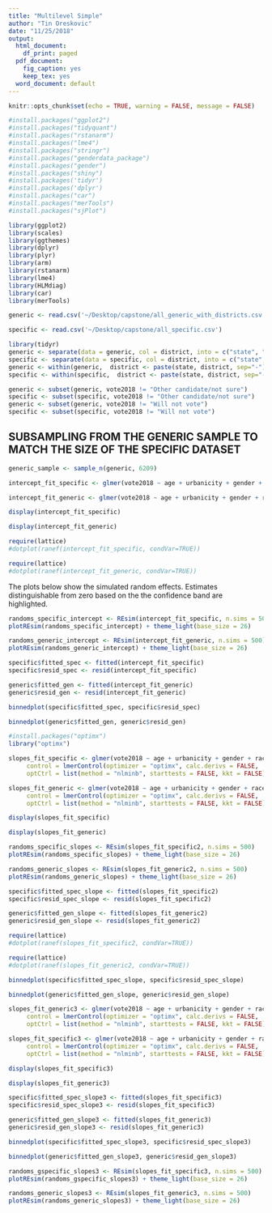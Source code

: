 ```yaml
---
title: "Multilevel Simple"
author: "Tin Oreskovic"
date: "11/25/2018"
output:
  html_document:
    df_print: paged
  pdf_document:
    fig_caption: yes
    keep_tex: yes
  word_document: default
---
```




```r
knitr::opts_chunk$set(echo = TRUE, warning = FALSE, message = FALSE)
```

```r
#install.packages("ggplot2")
#install.packages("tidyquant")
#install.packages("rstanarm")
#install.packages("lme4")
#install.packages("stringr")
#install.packages("genderdata_package")
#install.packages("gender")
#install.packages("shiny")
#install.packages('tidyr')
#install.packages('dplyr')
#install.packages("car")
#install.packages("merTools")
#install.packages("sjPlot")
```



```r
library(ggplot2)
library(scales)
library(ggthemes)
library(dplyr)
library(plyr)
library(arm)
library(rstanarm)
library(lme4)
library(HLMdiag)
library(car)
library(merTools)  
```

```r
generic <- read.csv('~/Desktop/capstone/all_generic_with_districts.csv')

specific <- read.csv('~/Desktop/capstone/all_specific.csv')

```


```r
library(tidyr)      
generic <- separate(data = generic, col = district, into = c("state", "district"), sep = "\\-")
specific <- separate(data = specific, col = district, into = c("state", "district"), sep = "\\-")
generic <- within(generic,  district <- paste(state, district, sep="-"))
specific <- within(specific,  district <- paste(state, district, sep="-"))
```

```r
generic <- subset(generic, vote2018 != "Other candidate/not sure")
specific <- subset(specific, vote2018 != "Other candidate/not sure")
generic <- subset(generic, vote2018 != "Will not vote")
specific <- subset(specific, vote2018 != "Will not vote")
```


## SUBSAMPLING FROM THE GENERIC SAMPLE TO MATCH THE SIZE OF THE SPECIFIC DATASET 
```r
generic_sample <- sample_n(generic, 6209)
```


```r
intercept_fit_specific <- glmer(vote2018 ~ age + urbanicity + gender + race + education + party + married + (1 | state/district), data = specific, family = binomial(link = "logit"))

```

```r
intercept_fit_generic <- glmer(vote2018 ~ age + urbanicity + gender + race + education + party + married + (1 | state/district), data = generic, family = binomial(link = "logit"))

```


```r
display(intercept_fit_specific)
```

```r
display(intercept_fit_generic)
```

```r
require(lattice)
#dotplot(ranef(intercept_fit_specific, condVar=TRUE))
```

```r
require(lattice)
#dotplot(ranef(intercept_fit_generic, condVar=TRUE))
```


The plots below show the simulated random effects. Estimates distinguishable from zero based on the 
the confidence band are highlighted. 



```r
randoms_specific_intercept <- REsim(intercept_fit_specific, n.sims = 500)
plotREsim(randoms_specific_intercept) + theme_light(base_size = 26) 
```

```r
randoms_generic_intercept <- REsim(intercept_fit_generic, n.sims = 500)
plotREsim(randoms_generic_intercept) + theme_light(base_size = 26) 
```


```r
specific$fitted_spec <- fitted(intercept_fit_specific)
specific$resid_spec <- resid(intercept_fit_specific)  
```


```r
generic$fitted_gen <- fitted(intercept_fit_generic)
generic$resid_gen <- resid(intercept_fit_generic)  

```



```r
binnedplot(specific$fitted_spec, specific$resid_spec)
```



```r
binnedplot(generic$fitted_gen, generic$resid_gen)
```

















```r
#install.packages("optimx")
library("optimx")
```

```r
slopes_fit_specific <- glmer(vote2018 ~ age + urbanicity + gender + race + education + married + party + (1 + gender | state/district), data = specific, family = binomial(link = "logit"),
     control = lmerControl(optimizer = "optimx", calc.derivs = FALSE,
     optCtrl = list(method = "nlminb", starttests = FALSE, kkt = FALSE)))

```



```r
slopes_fit_generic <- glmer(vote2018 ~ age + urbanicity + gender + race + education + married + party + (1 + gender | state/district), data = generic, family = binomial(link = "logit"),
     control = lmerControl(optimizer = "optimx", calc.derivs = FALSE,
     optCtrl = list(method = "nlminb", starttests = FALSE, kkt = FALSE)))
```




```r
display(slopes_fit_specific)
```



```r
display(slopes_fit_generic)
```




```r
randoms_specific_slopes <- REsim(slopes_fit_specific2, n.sims = 500)
plotREsim(randoms_specific_slopes) + theme_light(base_size = 26) 
```

```r
randoms_generic_slopes <- REsim(slopes_fit_generic2, n.sims = 500)
plotREsim(randoms_generic_slopes) + theme_light(base_size = 26) 
```




```r
specific$fitted_spec_slope <- fitted(slopes_fit_specific2)
specific$resid_spec_slope <- resid(slopes_fit_specific2)  
```


```r
generic$fitted_gen_slope <- fitted(slopes_fit_generic2)
generic$resid_gen_slope <- resid(slopes_fit_generic2)  

```


```r
require(lattice)
#dotplot(ranef(slopes_fit_specific2, condVar=TRUE))
```



```r
require(lattice)
#dotplot(ranef(slopes_fit_generic2, condVar=TRUE))
```



```r
binnedplot(specific$fitted_spec_slope, specific$resid_spec_slope)
```



```r
binnedplot(generic$fitted_gen_slope, generic$resid_gen_slope)
```



```r
slopes_fit_generic3 <- glmer(vote2018 ~ age + urbanicity + gender + race + education + party + age*gender + (1 + gender + age | state/district), data = generic, family = binomial(link = "logit"),
     control = lmerControl(optimizer = "optimx", calc.derivs = FALSE,
     optCtrl = list(method = "nlminb", starttests = FALSE, kkt = FALSE)))
```



```r
slopes_fit_specific3 <- glmer(vote2018 ~ age + urbanicity + gender + race + education + party + age*gender + (1 + gender + age | state/district), data = specific, family = binomial(link = "logit"),
     control = lmerControl(optimizer = "optimx", calc.derivs = FALSE,
     optCtrl = list(method = "nlminb", starttests = FALSE, kkt = FALSE)))

```


```r
display(slopes_fit_specific3)
```



```r
display(slopes_fit_generic3)
```

```r
specific$fitted_spec_slope3 <- fitted(slopes_fit_specific3)
specific$resid_spec_slope3 <- resid(slopes_fit_specific3)  
```

```r
generic$fitted_gen_slope3 <- fitted(slopes_fit_generic3)
generic$resid_gen_slope3 <- resid(slopes_fit_generic3)  
```



```r
binnedplot(specific$fitted_spec_slope3, specific$resid_spec_slope3)
```



```r
binnedplot(generic$fitted_gen_slope3, generic$resid_gen_slope3)
```



```r
randoms_gspecific_slopes3 <- REsim(slopes_fit_specific3, n.sims = 500)
plotREsim(randoms_gspecific_slopes3) + theme_light(base_size = 26) 
```



```r
randoms_generic_slopes3 <- REsim(slopes_fit_generic3, n.sims = 500)
plotREsim(randoms_generic_slopes3) + theme_light(base_size = 26) 
```


